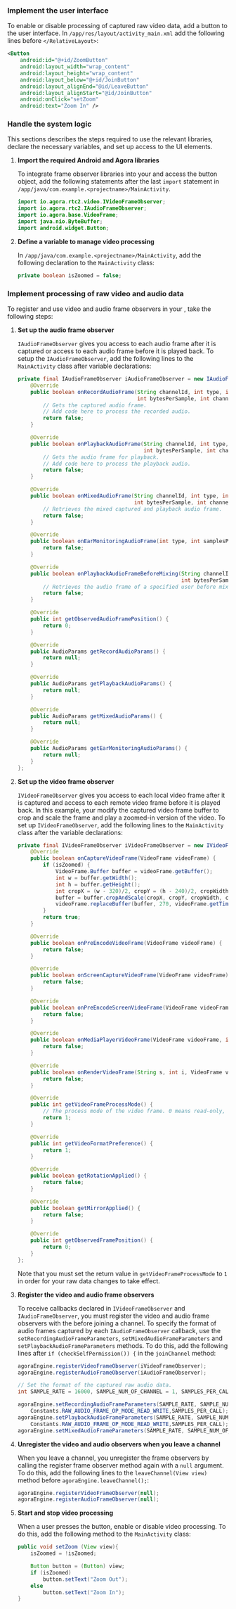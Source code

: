
<PlatformWrapper platform="android">

### Implement the user interface

To enable or disable processing of captured raw video data, add a button to the user interface. In `/app/res/layout/activity_main.xml` add the following lines before `</RelativeLayout>`:

```xml
<Button
    android:id="@+id/ZoomButton"
    android:layout_width="wrap_content"
    android:layout_height="wrap_content"
    android:layout_below="@+id/JoinButton"
    android:layout_alignEnd="@id/LeaveButton"
    android:layout_alignStart="@id/JoinButton"
    android:onClick="setZoom"
    android:text="Zoom In" />
```

### Handle the system logic

This sections describes the steps required to use the relevant libraries, declare the necessary variables, and set up access to the UI
elements.

1.  **Import the required Android and Agora libraries**

    To integrate <Vg k="VSDK" /> frame observer libraries into your <Vpl k="CLIENT" /> and access the button object, add the following statements after the last `import` statement in `/app/java/com.example.<projectname>/MainActivity`.

    ```java
    import io.agora.rtc2.video.IVideoFrameObserver;
    import io.agora.rtc2.IAudioFrameObserver;
    import io.agora.base.VideoFrame;
    import java.nio.ByteBuffer;
    import android.widget.Button;
    ```

2.  **Define a variable to manage video processing**

    In `/app/java/com.example.<projectname>/MainActivity`, add the following declaration to the `MainActivity` class:

    ```java
    private boolean isZoomed = false;
    ```

### Implement processing of raw video and audio data

To register and use video and audio frame observers in your <Vpl k="CLIENT" />, take the following steps:

1.  **Set up the audio frame observer**

    `IAudioFrameObserver` gives you access to each audio frame after it is captured or access to each audio frame before it is played back. To setup the `IAudioFrameObserver`, add the following lines to the `MainActivity` class after variable declarations:

    ```java
    private final IAudioFrameObserver iAudioFrameObserver = new IAudioFrameObserver() {
        @Override
        public boolean onRecordAudioFrame(String channelId, int type, int samplesPerChannel,
                                          int bytesPerSample, int channels, int samplesPerSec, ByteBuffer buffer, long renderTimeMs, int avsync_type) {
            // Gets the captured audio frame.
            // Add code here to process the recorded audio.
            return false;
        }

        @Override
        public boolean onPlaybackAudioFrame(String channelId, int type, int samplesPerChannel,
                                            int bytesPerSample, int channels, int samplesPerSec, ByteBuffer buffer, long renderTimeMs, int avsync_type) {
            // Gets the audio frame for playback.
            // Add code here to process the playback audio.
            return false;
        }

        @Override
        public boolean onMixedAudioFrame(String channelId, int type, int samplesPerChannel,
                                         int bytesPerSample, int channels, int samplesPerSec, ByteBuffer buffer, long renderTimeMs, int avsync_type) {
            // Retrieves the mixed captured and playback audio frame.
            return false;
        }

        @Override
        public boolean onEarMonitoringAudioFrame(int type, int samplesPerChannel, int bytesPerSample, int channels, int samplesPerSec, ByteBuffer buffer, long renderTimeMs, int avsync_type) {
            return false;
        }

        @Override
        public boolean onPlaybackAudioFrameBeforeMixing(String channelId, int userId, int type, int samplesPerChannel,
                                                        int bytesPerSample, int channels, int samplesPerSec, ByteBuffer buffer, long renderTimeMs, int avsync_type) {
            // Retrieves the audio frame of a specified user before mixing.
            return false;
        }

        @Override
        public int getObservedAudioFramePosition() {
            return 0;
        }

        @Override
        public AudioParams getRecordAudioParams() {
            return null;
        }

        @Override
        public AudioParams getPlaybackAudioParams() {
            return null;
        }

        @Override
        public AudioParams getMixedAudioParams() {
            return null;
        }

        @Override
        public AudioParams getEarMonitoringAudioParams() {
            return null;
        }
    };
    ```

2.  **Set up the video frame observer**

    `IVideoFrameObserver` gives you access to each local video frame after it is captured and access to each remote video frame before it is played back. In this example, your modify the captured video frame buffer to crop and scale the frame and play a zoomed-in version of the video. To set up `IVideoFrameObserver`, add the following lines to the `MainActivity` class after the variable declarations:

    ```java
    private final IVideoFrameObserver iVideoFrameObserver = new IVideoFrameObserver() {
        @Override
        public boolean onCaptureVideoFrame(VideoFrame videoFrame) {
            if (isZoomed) {
                VideoFrame.Buffer buffer = videoFrame.getBuffer();
                int w = buffer.getWidth();
                int h = buffer.getHeight();
                int cropX = (w - 320)/2, cropY = (h - 240)/2, cropWidth = 320, cropHeight = 240, scaleWidth = 320, scaleHeight = 240;
                buffer = buffer.cropAndScale(cropX, cropY, cropWidth, cropHeight, scaleWidth, scaleHeight);
                videoFrame.replaceBuffer(buffer, 270, videoFrame.getTimestampNs());
            }
            return true;
        }

        @Override
        public boolean onPreEncodeVideoFrame(VideoFrame videoFrame) {
            return false;
        }

        @Override
        public boolean onScreenCaptureVideoFrame(VideoFrame videoFrame) {
            return false;
        }

        @Override
        public boolean onPreEncodeScreenVideoFrame(VideoFrame videoFrame) {
            return false;
        }

        @Override
        public boolean onMediaPlayerVideoFrame(VideoFrame videoFrame, int i) {
            return false;
        }

        @Override
        public boolean onRenderVideoFrame(String s, int i, VideoFrame videoFrame) {
            return false;
        }

        @Override
        public int getVideoFrameProcessMode() {
            // The process mode of the video frame. 0 means read-only, and 1 means read-and-write.
            return 1;
        }

        @Override
        public int getVideoFormatPreference() {
            return 1;
        }

        @Override
        public boolean getRotationApplied() {
            return false;
        }

        @Override
        public boolean getMirrorApplied() {
            return false;
        }

        @Override
        public int getObservedFramePosition() {
            return 0;
        }
    };
    ```

    Note that you must set the return value in `getVideoFrameProcessMode` to `1` in order for your raw data changes to take effect.

3.  **Register the video and audio frame observers**

    To receive callbacks declared in `IVideoFrameObserver` and `IAudioFrameObserver`, you must register the video and audio frame observers with the <Vg k="ENGINE" /> before joining a channel. To specify the format of audio frames captured by each `IAudioFrameObserver` callback, use the `setRecordingAudioFrameParameters`, `setMixedAudioFrameParameters` and `setPlaybackAudioFrameParameters` methods. To do this, add the following lines after `if (checkSelfPermission()) {` in the `joinChannel` method:

    ```java
    agoraEngine.registerVideoFrameObserver(iVideoFrameObserver);
    agoraEngine.registerAudioFrameObserver(iAudioFrameObserver);

    // Set the format of the captured raw audio data.
    int SAMPLE_RATE = 16000, SAMPLE_NUM_OF_CHANNEL = 1, SAMPLES_PER_CALL = 1024;

    agoraEngine.setRecordingAudioFrameParameters(SAMPLE_RATE, SAMPLE_NUM_OF_CHANNEL,
        Constants.RAW_AUDIO_FRAME_OP_MODE_READ_WRITE,SAMPLES_PER_CALL);
    agoraEngine.setPlaybackAudioFrameParameters(SAMPLE_RATE, SAMPLE_NUM_OF_CHANNEL,
        Constants.RAW_AUDIO_FRAME_OP_MODE_READ_WRITE,SAMPLES_PER_CALL);
    agoraEngine.setMixedAudioFrameParameters(SAMPLE_RATE, SAMPLE_NUM_OF_CHANNEL, SAMPLES_PER_CALL);
    ```

4.  **Unregister the video and audio observers when you leave a channel**

    When you leave a channel, you unregister the frame observers by calling the register frame observer method again with a `null` argument. To do this, add the following lines to the `leaveChannel(View view)` method before `agoraEngine.leaveChannel();`:

    ```java
    agoraEngine.registerVideoFrameObserver(null);
    agoraEngine.registerAudioFrameObserver(null);
    ```

5.  **Start and stop video processing**

    When a user presses the button, enable or disable video processing. To do this, add the following method to the `MainActivity` class:

    ```java
    public void setZoom (View view){
        isZoomed = !isZoomed;

        Button button = (Button) view;
        if (isZoomed)
            button.setText("Zoom Out");
        else
            button.setText("Zoom In");
    }
    ```

</PlatformWrapper>